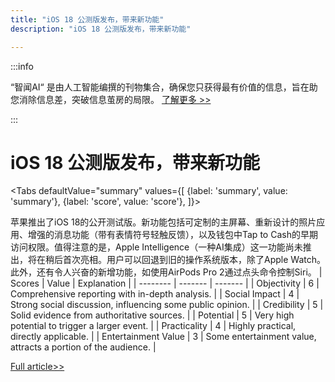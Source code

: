 ```yaml
---
title: "iOS 18 公测版发布，带来新功能"
description: "iOS 18 公测版发布，带来新功能"

---
```



:::info

“智闻AI“ 是由人工智能编撰的刊物集合，确保您只获得最有价值的信息，旨在助您消除信息差，突破信息茧房的局限。  [了解更多 >>](/)

:::

# iOS 18 公测版发布，带来新功能


<Tabs
	defaultValue="summary"
	values={[
	{label: 'summary', value: 'summary'},
	{label: 'score', value: 'score'},
]}>
<TabItem value="summary">


苹果推出了iOS 18的公开测试版。新功能包括可定制的主屏幕、重新设计的照片应用、增强的消息功能（带有表情符号轻触反馈），以及钱包中Tap to Cash的早期访问权限。值得注意的是，Apple Intelligence（一种AI集成）这一功能尚未推出，将在稍后首次亮相。用户可以回退到旧的操作系统版本，除了Apple Watch。此外，还有令人兴奋的新增功能，如使用AirPods Pro 2通过点头命令控制Siri。
</TabItem>
<TabItem value="score">
	| Scores     | Value   | Explanation |
	| -------- | ------- | ------- |
	| Objectivity  | 6    | Comprehensive reporting with in-depth analysis.    |
	| Social Impact | 4     | Strong social discussion, influencing some public opinion.    |
	| Credibility    | 5    | Solid evidence from authoritative sources.    |
	| Potential    | 5    | Very high potential to trigger a larger event.    |
	| Practicality    | 4    | Highly practical, directly applicable.    |
	| Entertainment Value    | 3    | Some entertainment value, attracts a portion of the audience.    |
</TabItem>
</Tabs>

[Full article>>](https://techcrunch.com/2024/07/15/apples-public-betas-for-ios-18-are-here-to-test-out/)

